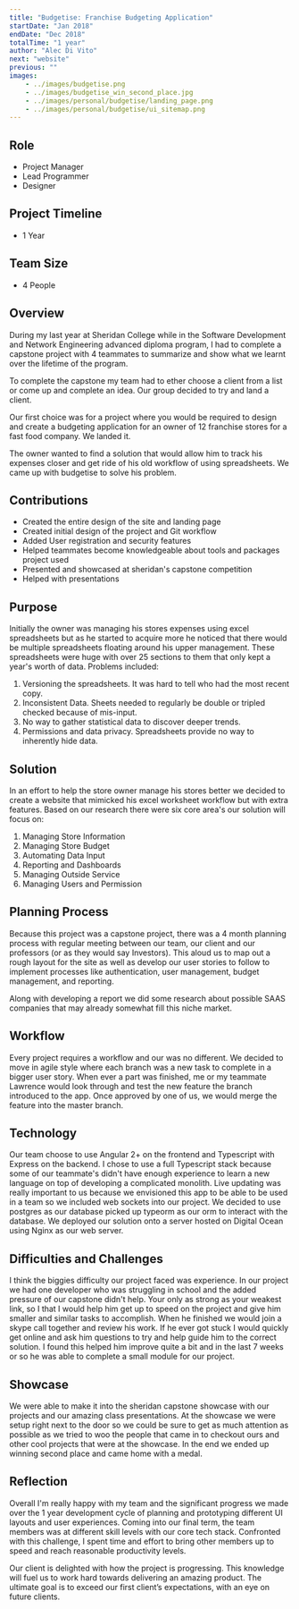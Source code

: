 ```yaml
---
title: "Budgetise: Franchise Budgeting Application"
startDate: "Jan 2018"
endDate: "Dec 2018"
totalTime: "1 year"
author: "Alec Di Vito"
next: "website"
previous: ""
images:
    - ../images/budgetise.png
    - ../images/budgetise_win_second_place.jpg
    - ../images/personal/budgetise/landing_page.png
    - ../images/personal/budgetise/ui_sitemap.png
---
```


## Role

- Project Manager
- Lead Programmer
- Designer

## Project Timeline

- 1 Year

## Team Size

- 4 People

<div>
    <props.images.budgetise alt="budgetise dashboard" caption="budgetise dashboard" />
</div>

## Overview

During my last year at Sheridan College while in the Software Development and Network
Engineering advanced diploma program, I had to complete a capstone project with 4 teammates to
summarize and show what we learnt over the lifetime of the program.

To complete the capstone my team had to ether choose a client from a list or
come up and complete an idea. Our group decided to try and land a client.

Our first choice was for a project where you would be required to design and
create a budgeting application for an owner of 12 franchise stores for a fast
food company. We landed it.

The owner wanted to find a solution that would allow him to track his expenses
closer and get ride of his old workflow of using spreadsheets. We came up with
budgetise to solve his problem.

## Contributions

- Created the entire design of the site and landing page
- Created initial design of the project and Git workflow
- Added User registration and security features
- Helped teammates become knowledgeable about tools and packages project used
- Presented and showcased at sheridan's capstone competition
- Helped with presentations

<div class="image--center">
    <props.images.landing_page alt="budgetise landing page" caption="preview of Budgetise landing page" />
</div>

## Purpose

Initially the owner was managing his stores expenses using excel spreadsheets but
as he started to acquire more he noticed that there would be multiple spreadsheets
floating around his upper management. These spreadsheets were huge with over 25
sections to them that only kept a year's worth of data. Problems included:

1. Versioning the spreadsheets. It was hard to tell who had the most recent copy.
2. Inconsistent Data. Sheets needed to regularly be double or tripled checked because of mis-input.
3. No way to gather statistical data to discover deeper trends.
4. Permissions and data privacy. Spreadsheets provide no way to inherently hide data.

## Solution

In an effort to help the store owner manage his stores better we decided to create
a website that mimicked his excel worksheet workflow but with extra features.
Based on our research there were six core area's our solution will focus on:

1. Managing Store Information
2. Managing Store Budget
3. Automating Data Input
4. Reporting and Dashboards
5. Managing Outside Service
6. Managing Users and Permission

## Planning Process

Because this project was a capstone project, there was a 4 month planning process
with regular meeting between our team, our client and our professors (or
as they would say Investors). This aloud us to map out a rough layout for the
site as well as develop our user stories to follow to implement processes like
authentication, user management, budget management, and reporting.

Along with developing a report we did some research about possible SAAS companies that
may already somewhat fill this niche market.

## Workflow

Every project requires a workflow and our was no different. We decided to move in
agile style where each branch was a new task to complete in a bigger user story.
When ever a part was finished, me or my teammate Lawrence would look through and
test the new feature the branch introduced to the app. Once approved by one of us,
we would merge the feature into the master branch.

## Technology

Our team choose to use Angular 2+ on the frontend and Typescript with Express on the
backend. I chose to use a full Typescript stack because some of our teammate's
didn't have enough experience to learn a new language on top of developing a
complicated monolith. Live updating was really important to us because we
envisioned this app to be able to be used in a team so we included web sockets
into our project. We decided to use postgres as our database picked up typeorm
as our orm to interact with the database. We deployed our solution onto a server
hosted on Digital Ocean using Nginx as our web server.

## Difficulties and Challenges

I think the biggies difficulty our project faced was experience. In our project
we had one developer who was struggling in school and the added pressure of our
capstone didn't help. Your only as strong as your weakest link, so I that I would
help him get up to speed on the project and give him smaller and similar tasks
to accomplish. When he finished we would join a skype call together and review
his work. If he ever got stuck I would quickly get online and ask him questions
to try and help guide him to the correct solution. I found this helped him improve
quite a bit and in the last 7 weeks or so he was able to complete a small module
for our project.

## Showcase

We were able to make it into the sheridan capstone showcase with our projects
and our amazing class presentations. At the showcase we were setup right next to the
door so we could be sure to get as much attention as possible as we tried to
woo the people that came in to checkout ours and other cool projects that were
at the showcase. In the end we ended up winning second place and came home with
a medal.

<div class="image--center">
    <props.images.budgetise_win_second_place alt="Winning second place at capstone showcase" caption="Winning second place at capstone showcase" />
</div>

## Reflection

Overall I'm really happy with my team and the significant progress we made over
the 1 year development cycle of planning and prototyping different UI layouts
and user experiences. Coming into our final term, the team members was at different
skill levels with our core tech stack. Confronted with this challenge, I spent
time and effort to bring other members up to speed and reach reasonable
productivity levels.

Our client is delighted with how the project is progressing. This knowledge will
fuel us to work hard towards delivering an amazing product.  The ultimate goal is
to exceed our first client’s expectations, with an eye on future clients.
